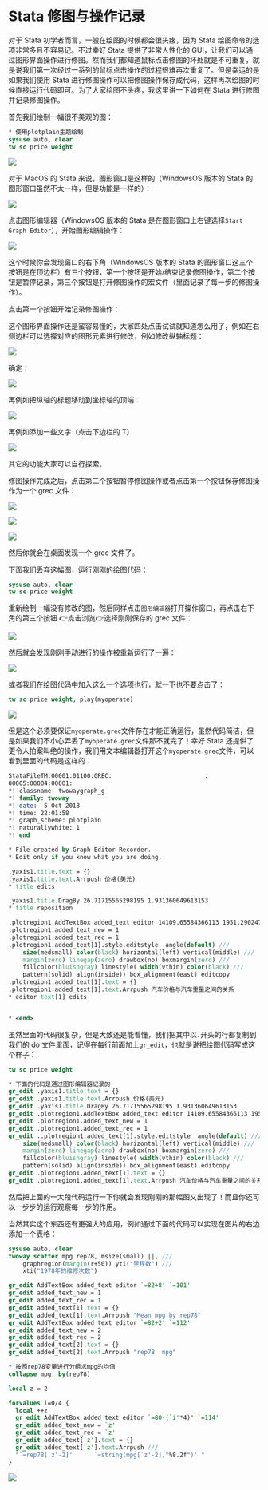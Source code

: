 # Stata 修图与操作记录

对于 Stata 初学者而言，一般在绘图的时候都会很头疼，因为 Stata 绘图命令的选项非常多且不容易记。不过幸好 Stata 提供了非常人性化的 GUI，让我们可以通过图形界面操作进行修图。然而我们都知道鼠标点击修图的坏处就是不可重复，就是说我们第一次经过一系列的鼠标点击操作的过程很难再次重复了。但是幸运的是如果我们使用 Stata 进行修图操作可以把修图操作保存成代码，这样再次绘图的时候直接运行代码即可。为了大家绘图不头疼，我这里讲一下如何在 Stata 进行修图并记录修图操作。

首先我们绘制一幅很不美观的图：
```stata
* 使用plotplain主题绘制
sysuse auto, clear
tw sc price weight
```

![](assets/20181005b1.png)

对于 MacOS 的 Stata 来说，图形窗口是这样的（WindowsOS 版本的 Stata 的图形窗口虽然不太一样，但是功能是一样的）：

![](assets/20181005b2.png)

点击图形编辑器（WindowsOS 版本的 Stata 是在图形窗口上右键选择`Start Graph Editor`），开始图形编辑操作：

![](assets/20181005b3.png)

这个时候你会发现窗口的右下角（WindowsOS 版本的 Stata 的图形窗口这三个按钮是在顶边栏）有三个按钮，第一个按钮是开始/结束记录修图操作，第二个按钮是暂停记录，第三个按钮是打开修图操作的宏文件（里面记录了每一步的修图操作）。

点击第一个按钮开始记录修图操作：

这个图形界面操作还是蛮容易懂的，大家四处点击试试就知道怎么用了，例如在右侧边栏可以选择对应的图形元素进行修改，例如修改纵轴标题：

![](assets/20181005b4.png)

确定：

![](assets/20181005b5.png)

再例如把纵轴的标题移动到坐标轴的顶端：

![](assets/20181005b6.png)

再例如添加一些文字（点击下边栏的 T）

![](assets/20181005b7.png)

其它的功能大家可以自行探索。

修图操作完成之后，点击第二个按钮暂停修图操作或者点击第一个按钮保存修图操作为一个 grec 文件：


![](assets/20181005b8.png)

![](assets/20181005b9.png)

![](assets/20181005b10.png)

然后你就会在桌面发现一个 grec 文件了。

下面我们丢弃这幅图，运行刚刚的绘图代码：
```stata
sysuse auto, clear
tw sc price weight
```
重新绘制一幅没有修改的图，然后同样点击`图形编辑器`打开操作窗口，再点击右下角的第三个按钮 👉点击浏览👉选择刚刚保存的 grec 文件：

![](assets/20181005c1.png)

然后就会发现刚刚手动进行的操作被重新运行了一遍：

![](assets/20181005c2.png)

或者我们在绘图代码中加入这么一个选项也行，就一下也不要点击了：
```stata
tw sc price weight, play(myoperate)
```

![](assets/20181005c3.png)

但是这个必须要保证`myoperate.grec`文件存在才能正确运行，虽然代码简洁，但是如果我们不小心弄丢了`myoperate.grec`文件那不就完了！幸好 Stata 还提供了更令人拍案叫绝的操作，我们用文本编辑器打开这个`myoperate.grec`文件，可以看到里面的代码是这样的：
```stata
StataFileTM:00001:01100:GREC:                          :
00005:00004:00001:
*! classname: twowaygraph_g
*! family: twoway
*! date:  5 Oct 2018
*! time: 22:01:58
*! graph_scheme: plotplain
*! naturallywhite: 1
*! end

* File created by Graph Editor Recorder.
* Edit only if you know what you are doing.

.yaxis1.title.text = {}
.yaxis1.title.text.Arrpush 价格(美元)
* title edits

.yaxis1.title.DragBy 26.71715565298195 1.931360649613153
* title reposition

.plotregion1.AddTextBox added_text editor 14109.65584366113 1951.290247065128
.plotregion1.added_text_new = 1
.plotregion1.added_text_rec = 1
.plotregion1.added_text[1].style.editstyle  angle(default) ///
	size(medsmall) color(black) horizontal(left) vertical(middle) ///
	margin(zero) linegap(zero) drawbox(no) boxmargin(zero) ///
	fillcolor(bluishgray) linestyle( width(vthin) color(black) ///
	pattern(solid) align(inside)) box_alignment(east) editcopy
.plotregion1.added_text[1].text = {}
.plotregion1.added_text[1].text.Arrpush 汽车价格与汽车重量之间的关系
* editor text[1] edits


* <end>
```

虽然里面的代码很复杂，但是大致还是能看懂，我们把其中以`.`开头的行都复制到我们的 do 文件里面，记得在每行前面加上`gr_edit`，也就是说把绘图代码写成这个样子：
```stata
tw sc price weight

* 下面的代码是通过图形编辑器记录的
gr_edit .yaxis1.title.text = {}
gr_edit .yaxis1.title.text.Arrpush 价格(美元)
gr_edit .yaxis1.title.DragBy 26.71715565298195 1.931360649613153
gr_edit .plotregion1.AddTextBox added_text editor 14109.65584366113 1951.290247065128
gr_edit .plotregion1.added_text_new = 1
gr_edit .plotregion1.added_text_rec = 1
gr_edit ..plotregion1.added_text[1].style.editstyle  angle(default) ///
	size(medsmall) color(black) horizontal(left) vertical(middle) ///
	margin(zero) linegap(zero) drawbox(no) boxmargin(zero) ///
	fillcolor(bluishgray) linestyle( width(vthin) color(black) ///
	pattern(solid) align(inside)) box_alignment(east) editcopy
gr_edit .plotregion1.added_text[1].text = {}
gr_edit .plotregion1.added_text[1].text.Arrpush 汽车价格与汽车重量之间的关系
```
然后把上面的一大段代码运行一下你就会发现刚刚的那幅图又出现了！而且你还可以一步步的运行观察每一步的作用。

当然其实这个东西还有更强大的应用，例如通过下面的代码可以实现在图片的右边添加一个表格：
```stata
sysuse auto, clear
twoway scatter mpg rep78, msize(small) ||, ///
	graphregion(margin(r+50)) yti("里程数") ///
	xti("1978年的维修次数")

gr_edit AddTextBox added_text editor `=82+8' `=101'
gr_edit added_text_new = 1
gr_edit added_text_rec = 1
gr_edit added_text[1].text = {}
gr_edit added_text[1].text.Arrpush "Mean mpg by rep78"
gr_edit AddTextBox added_text editor `=82+2' `=112'
gr_edit added_text_new = 2
gr_edit added_text_rec = 2
gr_edit added_text[2].text = {}
gr_edit added_text[2].text.Arrpush "rep78  mpg"

* 按照rep78变量进行分组求mpg的均值
collapse mpg, by(rep78)

local z = 2

forvalues i=0/4 {
  local ++z
  gr_edit AddTextBox added_text editor `=80-(`i'*4)' `=114'
  gr_edit added_text_new = `z'
  gr_edit added_text_rec = `z'
  gr_edit added_text[`z'].text = {}
  gr_edit added_text[`z'].text.Arrpush ///
  "`=rep78[`z'-2]'      `=string(mpg[`z'-2],"%8.2f")' "
}
```

![](assets/在图片的侧面添加表格2.png)
